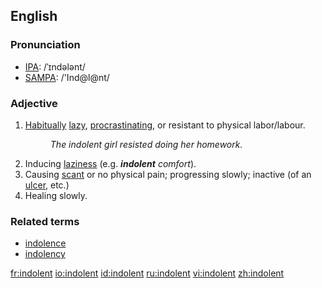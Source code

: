 ==English==
===Pronunciation===
*[[IPA]]: /ˈɪndələnt/
*[[SAMPA]]: /'Ind@l@nt/

===Adjective===
{{en-adj}}

#[[Habitually]] [[lazy]], [[procrastinate|procrastinating]], or resistant to physical labor/labour.
#:''The indolent girl resisted doing her homework.''
#Inducing [[laziness]] (e.g. '''''indolent''' comfort'').
#Causing [[scant]] or no physical pain; progressing slowly; inactive (of an [[ulcer]], etc.)
#Healing slowly. 

===Related terms===
* [[indolence]]
* [[indolency]]

[[fr:indolent]]
[[io:indolent]]
[[id:indolent]]
[[ru:indolent]]
[[vi:indolent]]
[[zh:indolent]]